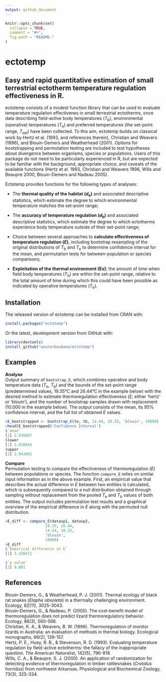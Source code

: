 ```yaml
---
output: github_document
---
```


<!-- README.md is generated from README.Rmd. Please edit that file -->

```r
knitr::opts_chunk$set(
  collapse = TRUE,
  comment = "#>",
  fig.path = "README-"
)
```

# ectotemp

## Easy and rapid quantitative estimation of small terrestrial ectotherm temperature regulation effectiveness in R. 

ectotemp consists of a modest function library that can be used to evaluate temperature regulation effectivenes in small terrestrial ectotherms, once data describing field-active body temperatures (*T*<sub>b</sub>), environmental (operative) temperatures (*T*<sub>e</sub>) and preferred temperatures (the set-point range, *T*<sub>set</sub>) have been collected. To this aim, ectotemp builds on classical work by Hertz et al. (1993, and references therein), Christian and Weavers (1996), and Blouin-Demers and Weatherhead (2001). Options for bootstrapping and permutation testing are included to test hypotheses about divergence between organisms, species or populations. Users of this package do not need to be particularly experienced in R, but are expected to be familiar with the background, appropriate choice, and caveats of the available functions (Hertz et al. 1993, Christian and Weavers 1996, Wills and Beaupre 2000, Blouin-Demers and Nadeau 2005). 

Ectotemp provides functions for the following types of analyses:

* The **thermal quality of the habitat (*d*<sub>e</sub>)** and associated descriptive statistics, which estimate the degree to which environmental temperature matches the set-point range;

* The **accuracy of temperature regulation (*d*<sub>b</sub>)** and associated descriptive statistics, which estimate the degree to which ectotherms experience body temperature outside of their set-point range;

* Choice between several approaches to **calculate effectiveness of temperature regulation (*E*)**, including bootstrap resampling of the original distributions of *T*<sub>b</sub> and *T*<sub>e</sub> to determine confidence interval for the mean, and permutation tests for between-population or species comparisons;

* **Exploitation of the thermal environment (Ex)**; the amount of time when field body temperatures (*T*<sub>b</sub>) are within the set-point range, relative to the total amount of time during which this could have been possible as indicated by operative temperatures (*T*<sub>e</sub>).

## Installation

The released version of ectotemp can be installed from CRAN with: 

```r
install.packages("ectotemp")
```

Or the latest, development version from GitHub with: 

```r
library(devtools)
install_github("wouterbeukema/ectotemp")
```

## Examples
**Analyse**<br/>
Output summary of `bootstrap_E`, which combines operative and body temperature data (*T*<sub>e</sub>, *T*<sub>b</sub>) and the bounds of the set-point range (predetermined values, 19.35°C and 26.44°C in the example below) with the desired method to estimate thermoregulation effectiveness (*E*; either ‘hertz’ or ‘blouin’), and the number of bootstrap samples drawn with replacement (10.000 in the example below). The output consists of the mean, its 95% confidence interval, and the full list of obtained *E* values.

```r

>E_bootstrapped <- bootstrap_E(te, tb, 14.44, 18.33, 'blouin', 10000)
>head(E_bootstrapped$'Confidence Interval')
$`mean`
[1] 2.930867
$lower
[1] 2.918643
$upper
[1] 2.943091

```

**Compare**<br/>
Permutation testing to compare the effectiveness of thermoregulation (*E*) between populations or species. The function `compare_E` relies on similar input information as in the above example. First, an empirical value that describes the actual difference in *E* between two entities is calculated, which is subsequently compared to a null distribution obtained through sampling without replacement from the pooled *T*<sub>e</sub> and *T*<sub>b</sub> values of both entities. The output includes permutation test results and a graphical overview of the empirical difference in *E* along with the permuted null distribution.

```r

>E_diff <- compare_E(datasp1, datasp2,
                  19.35, 26.44, 
                  14.44, 18.33,
                  'blouin',
                  10000)
>E_diff
$`Empirical difference in E`
[1] 3.256671

$`p value`
[1] 0.001

```

## References

Blouin-Demers, G., & Weatherhead, P. J. (2001). Thermal ecology of black rat snakes (*Elaphe obsoleta*) in a thermally challenging environment. Ecology, 82(11), 3025-3043.<br/>
Blouin-Demers, G., & Nadeau, P. (2005). The cost-benefit model of thermoregulation does not predict lizard thermoregulatory behavior. Ecology, 86(3), 560-566.<br/>
Christian, K. A., & Weavers, B. W. (1996). Thermoregulation of monitor lizards in Australia: an evaluation of methods in thermal biology. Ecological monographs, 66(2), 139-157.<br/>
Hertz, P. E., Huey, R. B., & Stevenson, R. D. (1993). Evaluating temperature regulation by field-active ectotherms: the fallacy of the inappropriate question. The American Naturalist, 142(5), 796-818.<br/>
Wills, C. A., & Beaupre, S. J. (2000). An application of randomization for detecting evidence of thermoregulation in timber rattlesnakes (*Crotalus horridus*) from northwest Arkansas. Physiological and Biochemical Zoology, 73(3), 325-334.
